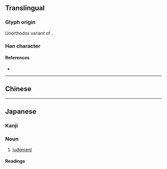 {{also|斷}}
{{character info}}
==Translingual==

===Glyph origin===
Unorthodox variant of {{l|mul|斷}}.

===Han character===
{{Han char|rn=69|rad=斤|as=07|sn=11|four=|canj=VDHML|ids=⿰⿺𠃊米斤}}

====References====
* {{Han ref|kx=0479.200|dkj=13557|dj=0838.180|hdz=32025.030|uh=65AD|ud=26029}}

----

==Chinese==
{{zh-see|斷|sv}}

----

==Japanese==
{{ja-kanji forms|断|斷}}

===Kanji===
{{ja-kanji|grade=5|rs=斤07|kyu=斷}}

===Noun===
{{ja-noun|だん}}

# [[judgment]]

====Readings====
{{ja-readings
|goon=だん
|kanon=たん
|kun=た-つ, ことわ-る, さだ-める
}}